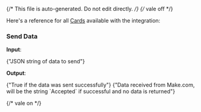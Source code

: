 {/* This file is auto-generated. Do not edit directly. */}
{/* vale off */}

Here's a reference for all [Cards](/learn/reference/cards/) available with the integration:

### Send Data

**Input**:

<Expandable title="input fields">
  <ResponseField
    name="data"
    type="string"
    required
  >
    <span>{"JSON string of data to send"}</span>
  </ResponseField>
</Expandable>

**Output**:

<Expandable title="output">
  <ResponseField
    name="success"
    type="boolean"
    required
  >
    <span>{"True if the data was sent successfully"}</span>
  </ResponseField>
  <ResponseField
    name="response"
    type="string"
  >
    <span>{"Data received from Make.com, will be the string `Accepted` if successful and no data is returned"}</span>
  </ResponseField>
</Expandable>


{/* vale on */}